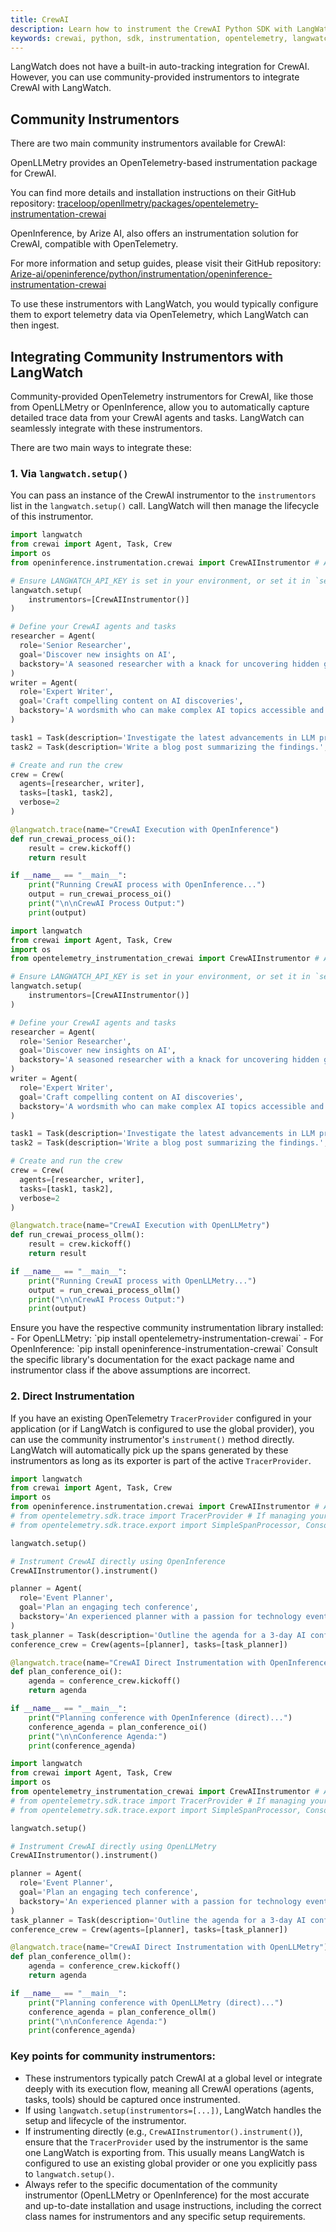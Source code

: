 ```yaml
---
title: CrewAI
description: Learn how to instrument the CrewAI Python SDK with LangWatch.
keywords: crewai, python, sdk, instrumentation, opentelemetry, langwatch, tracing
---
```


LangWatch does not have a built-in auto-tracking integration for CrewAI. However, you can use community-provided instrumentors to integrate CrewAI with LangWatch.

## Community Instrumentors

There are two main community instrumentors available for CrewAI:

<CodeGroup>
<CodeGroupItem title="OpenLLMetry">
OpenLLMetry provides an OpenTelemetry-based instrumentation package for CrewAI.

You can find more details and installation instructions on their GitHub repository:
[traceloop/openllmetry/packages/opentelemetry-instrumentation-crewai](https://github.com/traceloop/openllmetry/tree/main/packages/opentelemetry-instrumentation-crewai)
</CodeGroupItem>

<CodeGroupItem title="OpenInference">
OpenInference, by Arize AI, also offers an instrumentation solution for CrewAI, compatible with OpenTelemetry.

For more information and setup guides, please visit their GitHub repository:
[Arize-ai/openinference/python/instrumentation/openinference-instrumentation-crewai](https://github.com/Arize-ai/openinference/tree/main/python/instrumentation/openinference-instrumentation-crewai)
</CodeGroupItem>
</CodeGroup>

To use these instrumentors with LangWatch, you would typically configure them to export telemetry data via OpenTelemetry, which LangWatch can then ingest.

## Integrating Community Instrumentors with LangWatch

Community-provided OpenTelemetry instrumentors for CrewAI, like those from OpenLLMetry or OpenInference, allow you to automatically capture detailed trace data from your CrewAI agents and tasks. LangWatch can seamlessly integrate with these instrumentors.

There are two main ways to integrate these:

### 1. Via `langwatch.setup()`

You can pass an instance of the CrewAI instrumentor to the `instrumentors` list in the `langwatch.setup()` call. LangWatch will then manage the lifecycle of this instrumentor.

<CodeGroup>

```python openinference_setup.py
import langwatch
from crewai import Agent, Task, Crew
import os
from openinference.instrumentation.crewai import CrewAIInstrumentor # Assuming this is the correct import

# Ensure LANGWATCH_API_KEY is set in your environment, or set it in `setup`
langwatch.setup(
    instrumentors=[CrewAIInstrumentor()]
)

# Define your CrewAI agents and tasks
researcher = Agent(
  role='Senior Researcher',
  goal='Discover new insights on AI',
  backstory='A seasoned researcher with a knack for uncovering hidden gems.'
)
writer = Agent(
  role='Expert Writer',
  goal='Craft compelling content on AI discoveries',
  backstory='A wordsmith who can make complex AI topics accessible and engaging.'
)

task1 = Task(description='Investigate the latest advancements in LLM prompting techniques.', agent=researcher)
task2 = Task(description='Write a blog post summarizing the findings.', agent=writer)

# Create and run the crew
crew = Crew(
  agents=[researcher, writer],
  tasks=[task1, task2],
  verbose=2
)

@langwatch.trace(name="CrewAI Execution with OpenInference")
def run_crewai_process_oi():
    result = crew.kickoff()
    return result

if __name__ == "__main__":
    print("Running CrewAI process with OpenInference...")
    output = run_crewai_process_oi()
    print("\n\nCrewAI Process Output:")
    print(output)
```

```python openllmetry_setup.py
import langwatch
from crewai import Agent, Task, Crew
import os
from opentelemetry_instrumentation_crewai import CrewAIInstrumentor # Assuming this is the correct import

# Ensure LANGWATCH_API_KEY is set in your environment, or set it in `setup`
langwatch.setup(
    instrumentors=[CrewAIInstrumentor()]
)

# Define your CrewAI agents and tasks
researcher = Agent(
  role='Senior Researcher',
  goal='Discover new insights on AI',
  backstory='A seasoned researcher with a knack for uncovering hidden gems.'
)
writer = Agent(
  role='Expert Writer',
  goal='Craft compelling content on AI discoveries',
  backstory='A wordsmith who can make complex AI topics accessible and engaging.'
)

task1 = Task(description='Investigate the latest advancements in LLM prompting techniques.', agent=researcher)
task2 = Task(description='Write a blog post summarizing the findings.', agent=writer)

# Create and run the crew
crew = Crew(
  agents=[researcher, writer],
  tasks=[task1, task2],
  verbose=2
)

@langwatch.trace(name="CrewAI Execution with OpenLLMetry")
def run_crewai_process_ollm():
    result = crew.kickoff()
    return result

if __name__ == "__main__":
    print("Running CrewAI process with OpenLLMetry...")
    output = run_crewai_process_ollm()
    print("\n\nCrewAI Process Output:")
    print(output)
```

</CodeGroup>

<Note>
  Ensure you have the respective community instrumentation library installed:
  - For OpenLLMetry: `pip install opentelemetry-instrumentation-crewai`
  - For OpenInference: `pip install openinference-instrumentation-crewai`
  Consult the specific library's documentation for the exact package name and instrumentor class if the above assumptions are incorrect.
</Note>

### 2. Direct Instrumentation

If you have an existing OpenTelemetry `TracerProvider` configured in your application (or if LangWatch is configured to use the global provider), you can use the community instrumentor's `instrument()` method directly. LangWatch will automatically pick up the spans generated by these instrumentors as long as its exporter is part of the active `TracerProvider`.

<CodeGroup>

```python openinference_direct.py
import langwatch
from crewai import Agent, Task, Crew
import os
from openinference.instrumentation.crewai import CrewAIInstrumentor # Assuming this is the correct import
# from opentelemetry.sdk.trace import TracerProvider # If managing your own provider
# from opentelemetry.sdk.trace.export import SimpleSpanProcessor, ConsoleSpanExporter # If managing your own provider

langwatch.setup()

# Instrument CrewAI directly using OpenInference
CrewAIInstrumentor().instrument()

planner = Agent(
  role='Event Planner',
  goal='Plan an engaging tech conference',
  backstory='An experienced planner with a passion for technology events.'
)
task_planner = Task(description='Outline the agenda for a 3-day AI conference.', agent=planner)
conference_crew = Crew(agents=[planner], tasks=[task_planner])

@langwatch.trace(name="CrewAI Direct Instrumentation with OpenInference")
def plan_conference_oi():
    agenda = conference_crew.kickoff()
    return agenda

if __name__ == "__main__":
    print("Planning conference with OpenInference (direct)...")
    conference_agenda = plan_conference_oi()
    print("\n\nConference Agenda:")
    print(conference_agenda)
```

```python openllmetry_direct.py
import langwatch
from crewai import Agent, Task, Crew
import os
from opentelemetry_instrumentation_crewai import CrewAIInstrumentor # Assuming this is the correct import
# from opentelemetry.sdk.trace import TracerProvider # If managing your own provider
# from opentelemetry.sdk.trace.export import SimpleSpanProcessor, ConsoleSpanExporter # If managing your own provider

langwatch.setup()

# Instrument CrewAI directly using OpenLLMetry
CrewAIInstrumentor().instrument()

planner = Agent(
  role='Event Planner',
  goal='Plan an engaging tech conference',
  backstory='An experienced planner with a passion for technology events.'
)
task_planner = Task(description='Outline the agenda for a 3-day AI conference.', agent=planner)
conference_crew = Crew(agents=[planner], tasks=[task_planner])

@langwatch.trace(name="CrewAI Direct Instrumentation with OpenLLMetry")
def plan_conference_ollm():
    agenda = conference_crew.kickoff()
    return agenda

if __name__ == "__main__":
    print("Planning conference with OpenLLMetry (direct)...")
    conference_agenda = plan_conference_ollm()
    print("\n\nConference Agenda:")
    print(conference_agenda)
```

</CodeGroup>

### Key points for community instrumentors:
-   These instrumentors typically patch CrewAI at a global level or integrate deeply with its execution flow, meaning all CrewAI operations (agents, tasks, tools) should be captured once instrumented.
-   If using `langwatch.setup(instrumentors=[...])`, LangWatch handles the setup and lifecycle of the instrumentor.
-   If instrumenting directly (e.g., `CrewAIInstrumentor().instrument()`), ensure that the `TracerProvider` used by the instrumentor is the same one LangWatch is exporting from. This usually means LangWatch is configured to use an existing global provider or one you explicitly pass to `langwatch.setup()`.
-   Always refer to the specific documentation of the community instrumentor (OpenLLMetry or OpenInference) for the most accurate and up-to-date installation and usage instructions, including the correct class names for instrumentors and any specific setup requirements.
